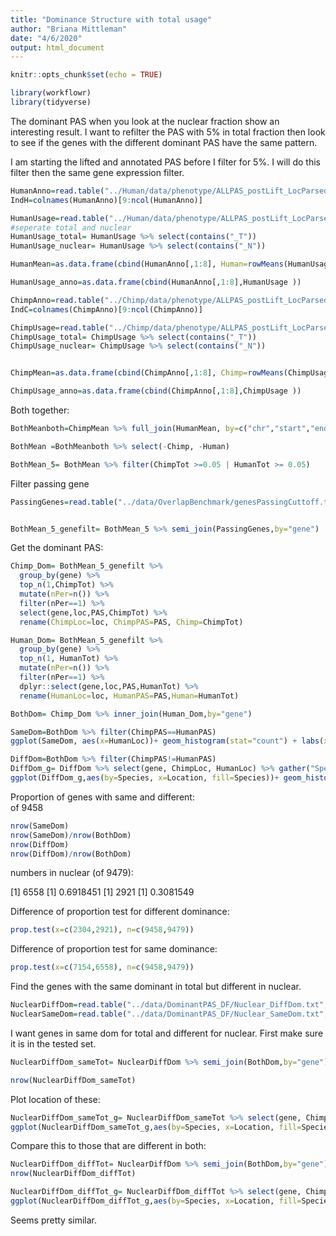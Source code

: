 ```yaml
---
title: "Dominance Structure with total usage"
author: "Briana Mittleman"
date: "4/6/2020"
output: html_document
---
```


```r
knitr::opts_chunk$set(echo = TRUE)
```

```r
library(workflowr)
library(tidyverse)
```

The dominant PAS when you look at the nuclear fraction show an interesting result. I want to refilter the PAS with 5% in total fraction then look to see if the genes with the different dominant PAS have the same pattern.  


I am starting the lifted and annotated PAS before I filter for 5%.  I will do this filter then the same gene expression filter.  
```r

HumanAnno=read.table("../Human/data/phenotype/ALLPAS_postLift_LocParsed_Human_Pheno.txt", header = T, stringsAsFactors = F) %>% tidyr::separate(chrom, sep = ":", into = c("chr", "start", "end", "id")) %>% tidyr::separate(id, sep="_", into=c("gene", "strand", "peak"))  %>% separate(peak,into=c("loc", "disc","PAS"), sep="-")
IndH=colnames(HumanAnno)[9:ncol(HumanAnno)]

HumanUsage=read.table("../Human/data/phenotype/ALLPAS_postLift_LocParsed_Human_Pheno_countOnlyNumeric.txt", col.names = IndH)
#seperate total and nuclear  
HumanUsage_total= HumanUsage %>% select(contains("_T"))
HumanUsage_nuclear= HumanUsage %>% select(contains("_N"))

HumanMean=as.data.frame(cbind(HumanAnno[,1:8], Human=rowMeans(HumanUsage_nuclear),HumanTot=rowMeans(HumanUsage_total) ))

HumanUsage_anno=as.data.frame(cbind(HumanAnno[,1:8],HumanUsage ))

ChimpAnno=read.table("../Chimp/data/phenotype/ALLPAS_postLift_LocParsed_Chimp_Pheno.txt", header = T, stringsAsFactors = F) %>% tidyr::separate(chrom, sep = ":", into = c("chr", "start", "end", "id")) %>% tidyr::separate(id, sep="_", into=c("gene", "strand", "peak"))  %>% separate(peak,into=c("loc", "disc","PAS"), sep="-")
IndC=colnames(ChimpAnno)[9:ncol(ChimpAnno)]

ChimpUsage=read.table("../Chimp/data/phenotype/ALLPAS_postLift_LocParsed_Chimp_Pheno_countOnlyNumeric.txt", col.names = IndC)
ChimpUsage_total= ChimpUsage %>% select(contains("_T"))
ChimpUsage_nuclear= ChimpUsage %>% select(contains("_N"))


ChimpMean=as.data.frame(cbind(ChimpAnno[,1:8], Chimp=rowMeans(ChimpUsage), ChimpTot=rowMeans(ChimpUsage_nuclear)))

ChimpUsage_anno=as.data.frame(cbind(ChimpAnno[,1:8],ChimpUsage ))
```

Both together:  

```r
BothMeanboth=ChimpMean %>% full_join(HumanMean, by=c("chr","start","end","gene"   ,"strand", "loc", "disc","PAS" ))

BothMean =BothMeanboth %>% select(-Chimp, -Human)

BothMean_5= BothMean %>% filter(ChimpTot >=0.05 | HumanTot >= 0.05)  
```

Filter passing gene  

```r
PassingGenes=read.table("../data/OverlapBenchmark/genesPassingCuttoff.txt", header = T, stringsAsFactors = F, col.names = c("gene"))


BothMean_5_genefilt= BothMean_5 %>% semi_join(PassingGenes,by="gene")
```


Get the dominant PAS:  

```r
Chimp_Dom= BothMean_5_genefilt %>%
  group_by(gene) %>%
  top_n(1,ChimpTot) %>% 
  mutate(nPer=n()) %>% 
  filter(nPer==1) %>% 
  select(gene,loc,PAS,ChimpTot) %>% 
  rename(ChimpLoc=loc, ChimpPAS=PAS, Chimp=ChimpTot)

Human_Dom= BothMean_5_genefilt %>% 
  group_by(gene) %>% 
  top_n(1, HumanTot) %>% 
  mutate(nPer=n()) %>% 
  filter(nPer==1) %>% 
  dplyr::select(gene,loc,PAS,HumanTot) %>% 
  rename(HumanLoc=loc, HumanPAS=PAS,Human=HumanTot)

BothDom= Chimp_Dom %>% inner_join(Human_Dom,by="gene")
```


```r
SameDom=BothDom %>% filter(ChimpPAS==HumanPAS) 
ggplot(SameDom, aes(x=HumanLoc))+ geom_histogram(stat="count") + labs(x="Location", y="Number of Genes", title="Dominant PAS for genes with matching by species \n Total Usage ")

```
```r
DiffDom=BothDom %>% filter(ChimpPAS!=HumanPAS) 
DiffDom_g= DiffDom %>% select(gene, ChimpLoc, HumanLoc) %>% gather("Species", "Location", -gene)
ggplot(DiffDom_g,aes(by=Species, x=Location, fill=Species))+ geom_histogram(stat="count",position = "dodge") + labs(x="Location", y="Number of Genes", title="Different Dominant PAS") + scale_fill_brewer(palette = "Dark2")+theme(legend.position='bottom')
```

Proportion of genes with same and different:  
of  9458 
```r
nrow(SameDom)
nrow(SameDom)/nrow(BothDom)
nrow(DiffDom)
nrow(DiffDom)/nrow(BothDom)
```


numbers in nuclear (of 9479):  

[1] 6558
[1] 0.6918451
[1] 2921
[1] 0.3081549

Difference of proportion test  for different dominance:  
```r
prop.test(x=c(2304,2921), n=c(9458,9479))
```
Difference of proportion test for same dominance:  
```r
prop.test(x=c(7154,6558), n=c(9458,9479))
```

Find the genes with the same dominant in total but different in nuclear.  

```r
NuclearDiffDom=read.table("../data/DominantPAS_DF/Nuclear_DiffDom.txt",header = T,stringsAsFactors = F)
NuclearSameDom=read.table("../data/DominantPAS_DF/Nuclear_SameDom.txt",header = T,stringsAsFactors = F)
```

I want genes in same dom for total and different for nuclear. First make sure it is in the tested set.  
```r
NuclearDiffDom_sameTot= NuclearDiffDom %>% semi_join(BothDom,by="gene") %>% anti_join(SameDom, by="gene")

nrow(NuclearDiffDom_sameTot)
```

Plot location of these:  


```r
NuclearDiffDom_sameTot_g= NuclearDiffDom_sameTot %>% select(gene, ChimpLoc, HumanLoc) %>% gather("Species", "Location", -gene)
ggplot(NuclearDiffDom_sameTot_g,aes(by=Species, x=Location, fill=Species))+ geom_histogram(stat="count",position = "dodge") + labs(x="Location", y="Number of Genes", title="Different Dominant PAS in nuclear only") + scale_fill_brewer(palette = "Dark2")+theme(legend.position='bottom')
```

Compare this to those that are different in both: 
```r
NuclearDiffDom_diffTot= NuclearDiffDom %>% semi_join(BothDom,by="gene") %>% semi_join(SameDom, by="gene")
nrow(NuclearDiffDom_diffTot)
```

```r
NuclearDiffDom_diffTot_g= NuclearDiffDom_diffTot %>% select(gene, ChimpLoc, HumanLoc) %>% gather("Species", "Location", -gene)
ggplot(NuclearDiffDom_diffTot_g,aes(by=Species, x=Location, fill=Species))+ geom_histogram(stat="count",position = "dodge") + labs(x="Location", y="Number of Genes", title="Different Dominant PAS in both fractions") + scale_fill_brewer(palette = "Dark2")+theme(legend.position='bottom')
```

Seems pretty similar. 
